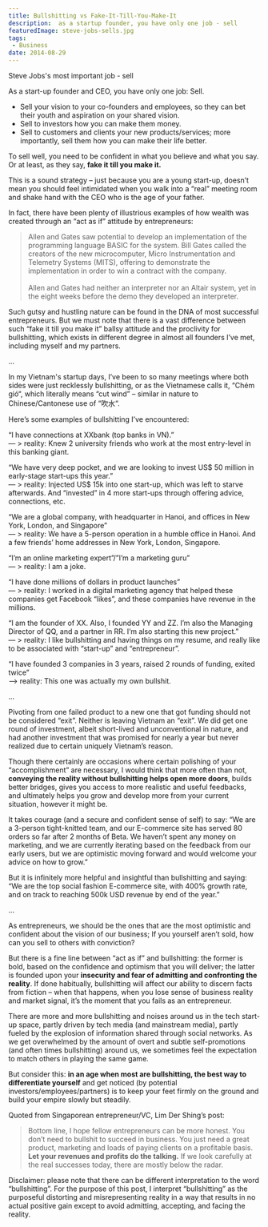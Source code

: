 ```yaml
---
title: Bullshitting vs Fake-It-Till-You-Make-It
description:  as a startup founder, you have only one job - sell
featuredImage: steve-jobs-sells.jpg
tags:
 - Business
date: 2014-08-29
---
```

<p style={{fontSize: "0.7em", fontStyle: "italic"}}>Steve Jobs's most important job - sell</p>


As a start-up founder and CEO, you have only one job: Sell.

- Sell your vision to your co-founders and employees, so they can bet their youth and aspiration on your shared vision.
- Sell to investors how you can make them money.
- Sell to customers and clients your new products/services; more importantly, sell them how you can make their life better.

To sell well, you need to be confident in what you believe and what you say. Or at least, as they say, **fake it till you make it.**

This is a sound strategy – just because you are a young start-up, doesn’t mean you should feel intimidated when you walk into a “real” meeting room and shake hand with the CEO who is the age of your father.

In fact, there have been plenty of illustrious examples of how wealth was created through an “act as if” attitude by entrepreneurs:

>Allen and Gates saw potential to develop an implementation of the programming language BASIC for the system. Bill Gates called the creators of the new microcomputer, Micro Instrumentation and Telemetry Systems (MITS), offering to demonstrate the implementation in order to win a contract with the company.<br /><br />Allen and Gates had neither an interpreter nor an Altair system, yet in the eight weeks before the demo they developed an interpreter.

Such gutsy and hustling nature can be found in the DNA of most successful entrepreneurs. But we must note that there is a vast difference between such “fake it till you make it” ballsy attitude and the proclivity for bullshitting, which exists in different degree in almost all founders I’ve met, including myself and my partners.

...

In my Vietnam's startup days, I’ve been to so many meetings where both sides were just recklessly bullshitting, or as the Vietnamese calls it, “Chém gió“, which literally means “cut wind” – similar in nature to Chinese/Cantonese use of “吹水“.

Here’s some examples of bullshitting I’ve encountered:

“I have connections at XXbank (top banks in VN).” <br />— > reality: Knew 2 university friends who work at the most entry-level in this banking giant.

“We have very deep pocket, and we are looking to invest US$ 50 million in early-stage start-ups this year.” <br />— > reality: Injected US$ 15k into one start-up, which was left to starve afterwards. And “invested” in 4 more start-ups through offering advice, connections, etc.

“We are a global company, with headquarter in Hanoi, and offices in New York, London, and Singapore” <br />— > reality: We have a 5-person operation in a humble office in Hanoi. And a few friends’ home addresses in New York, London, Singapore.

“I’m an online marketing expert”/”I’m a marketing guru” <br />— > reality: I am a joke.

“I have done millions of dollars in product launches” <br />— > reality: I worked in a digital marketing agency that helped these companies get Facebook “likes”, and these companies have revenue in the millions.

“I am the founder of XX. Also, I founded YY and ZZ. I’m also the Managing Director of QQ, and a partner in RR. I’m also starting this new project.” <br />— > reality: I like bullshitting and having things on my resume, and really like to be associated with “start-up” and “entrepreneur”.

“I have founded 3 companies in 3 years, raised 2 rounds of funding, exited twice” <br />—> reality: This one was actually my own bullshit.

...

Pivoting from one failed product to a new one that got funding should not be considered “exit”. Neither is leaving Vietnam an “exit”. We did get one round of investment, albeit short-lived and unconventional in nature, and had another investment that was promised for nearly a year but never realized due to certain uniquely Vietnam’s reason.

Though there certainly are occasions where certain polishing of your “accomplishment” are necessary, I would think that more often than not, **conveying the reality without bullshitting helps open more doors**, builds better bridges, gives you access to more realistic and useful feedbacks, and ultimately helps you grow and develop more from your current situation, however it might be.

It takes courage (and a secure and confident sense of self) to say:
“We are a 3-person tight-knitted team, and our E-commerce site has served 80 orders so far after 2 months of Beta. We haven’t spent any money on marketing, and we are currently iterating based on the feedback from our early users, but we are optimistic moving forward and would welcome your advice on how to grow.”

But it is infinitely more helpful and insightful than bullshitting and saying:
“We are the top social fashion E-commerce site, with 400% growth rate, and on track to reaching 500k USD revenue by end of the year.”

...

As entrepreneurs, we should be the ones that are the most optimistic and confident about the vision of our business; If you yourself aren’t sold, how can you sell to others with conviction?

But there is a fine line between “act as if” and bullshitting: the former is bold, based on the confidence and optimism that you will deliver; the latter is founded upon your **insecurity and fear of admitting and confronting the reality**. If done habitually, bullshitting will affect our ability to discern facts from fiction – when that happens, when you lose sense of business reality and market signal, it’s the moment that you fails as an entrepreneur.

There are more and more bullshitting and noises around us in the tech start-up space, partly driven by tech media (and mainstream media), partly fueled by the explosion of information shared through social networks. As we get overwhelmed by the amount of overt and subtle self-promotions (and often times bullshitting) around us, we sometimes feel the expectation to match others in playing the same game.

But consider this: **in an age when most are bullshitting, the best way to differentiate yourself** and get noticed (by potential investors/employees/partners) is to keep your feet firmly on the ground and build your empire slowly but steadily.

Quoted from Singaporean entrepreneur/VC, Lim Der Shing’s post:
>Bottom line, I hope fellow entrepreneurs can be more honest. You don’t need to bullshit to succeed in business. You just need a great product, marketing and loads of paying clients on a profitable basis. **Let your revenues and profits do the talking.** If we look carefully at the real successes today, there are mostly below the radar.

Disclaimer: please note that there can be different interpretation to the word “bullshitting”. For the purpose of this post, I interpret “bullshitting” as the purposeful distorting and misrepresenting reality in a way that results in no actual positive gain except to avoid admitting, accepting, and facing the reality.